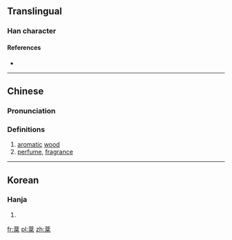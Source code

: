 ==Translingual==

===Han character===
{{Han char|rn=75|rad=木|as=08|sn=12|four=44904|canj=TCSD|ids=⿱芬木}}

====References====
* {{Han ref|kx=0535.060|dkj=14994|dj=0923.010|hdz=21225.060|uh=68FB|ud=26875|bh=B4D9|bd=46297}}

----

==Chinese==
{{zh-forms}}

===Pronunciation===
{{zh-pron
|m=fēn
|c=fan1
|mc=y
|oc=y
|ma=
|cat=n
}}

===Definitions===
# [[aromatic]] [[wood]]
# [[perfume]], [[fragrance]]

----

==Korean==

===Hanja===
{{ko-hanja|hangeul=분|eumhun=|rv=bun|mr=pun|y=pun}}

# {{defn|lang=ko|sort=木08}}

[[fr:棻]]
[[pl:棻]]
[[zh:棻]]